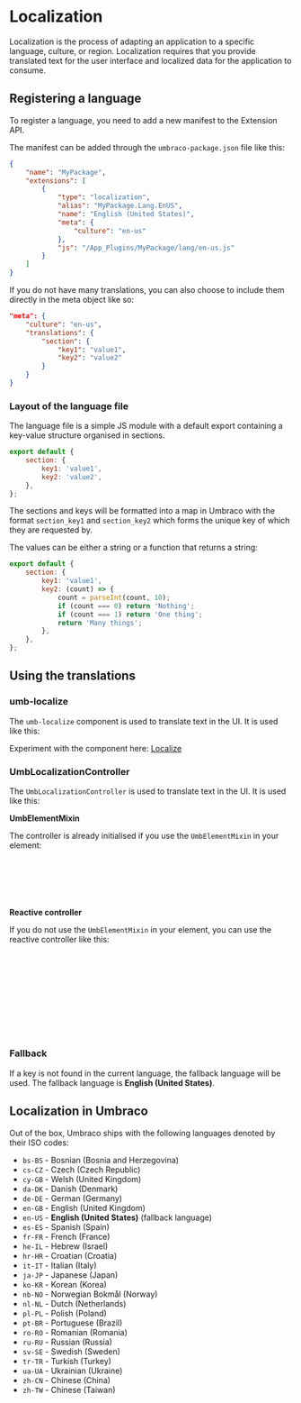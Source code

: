 

<Meta title="API/Localization/Intro" />

# Localization

Localization is the process of adapting an application to a specific language, culture, or region. Localization
requires that you provide translated text for the user interface and localized data for the application to consume.

## Registering a language

To register a language, you need to add a new manifest to the Extension API.

The manifest can be added through the `umbraco-package.json` file like this:

```json
{
	"name": "MyPackage",
	"extensions": [
		{
			"type": "localization",
			"alias": "MyPackage.Lang.EnUS",
			"name": "English (United States)",
			"meta": {
				"culture": "en-us"
			},
			"js": "/App_Plugins/MyPackage/lang/en-us.js"
		}
	]
}
```

If you do not have many translations, you can also choose to include them directly in the meta object like so:

```json
"meta": {
	"culture": "en-us",
	"translations": {
		"section": {
			"key1": "value1",
			"key2": "value2"
		}
	}
}
```

### Layout of the language file

The language file is a simple JS module with a default export containing a key-value structure organised in sections.

```js
export default {
	section: {
		key1: 'value1',
		key2: 'value2',
	},
};
```

The sections and keys will be formatted into a map in Umbraco
with the format `section_key1` and `section_key2` which forms the unique key
of which they are requested by.

The values can be either a string or a function that returns a string:

```js
export default {
	section: {
		key1: 'value1',
		key2: (count) => {
			count = parseInt(count, 10);
			if (count === 0) return 'Nothing';
			if (count === 1) return 'One thing';
			return 'Many things';
		},
	},
};
```

## Using the translations

### umb-localize

The `umb-localize` component is used to translate text in the UI. It is used like this:

<Canvas of={LocalizeStories.Default} />

Experiment with the component here: [Localize](/story/api-localization-umblocalizeelement--default)

### UmbLocalizationController

The `UmbLocalizationController` is used to translate text in the UI. It is used like this:

**UmbElementMixin**

The controller is already initialised if you use the `UmbElementMixin` in your element:

```ts
export class MyElement extends UmbElementMixin(LitElement) {
	override render() {
		return html` <uui-button .label=${this.localize.term('general_close')}></uui-button> `;
	}
}
```

**Reactive controller**

If you do not use the `UmbElementMixin` in your element, you can use the reactive controller like this:

```ts
import { UmbLocalizationController } from '@umbraco-cms/backoffice/localization-api';

export class MyElement extends LitElement {
	// Create a new instance of the controller and attach it to the element
	private localize = new UmbLocalizationController(this);

	override render() {
		return html` <uui-button .label=${this.localize.localize('general_close')}></uui-button> `;
	}
}
```

### Fallback

If a key is not found in the current language, the fallback language will be used. The fallback language is **English (United States)**.

## Localization in Umbraco

Out of the box, Umbraco ships with the following languages denoted by their ISO codes:

- `bs-BS` - Bosnian (Bosnia and Herzegovina)
- `cs-CZ` - Czech (Czech Republic)
- `cy-GB` - Welsh (United Kingdom)
- `da-DK` - Danish (Denmark)
- `de-DE` - German (Germany)
- `en-GB` - English (United Kingdom)
- `en-US` - **English (United States)** (fallback language)
- `es-ES` - Spanish (Spain)
- `fr-FR` - French (France)
- `he-IL` - Hebrew (Israel)
- `hr-HR` - Croatian (Croatia)
- `it-IT` - Italian (Italy)
- `ja-JP` - Japanese (Japan)
- `ko-KR` - Korean (Korea)
- `nb-NO` - Norwegian Bokmål (Norway)
- `nl-NL` - Dutch (Netherlands)
- `pl-PL` - Polish (Poland)
- `pt-BR` - Portuguese (Brazil)
- `ro-RO` - Romanian (Romania)
- `ru-RU` - Russian (Russia)
- `sv-SE` - Swedish (Sweden)
- `tr-TR` - Turkish (Turkey)
- `ua-UA` - Ukrainian (Ukraine)
- `zh-CN` - Chinese (China)
- `zh-TW` - Chinese (Taiwan)
